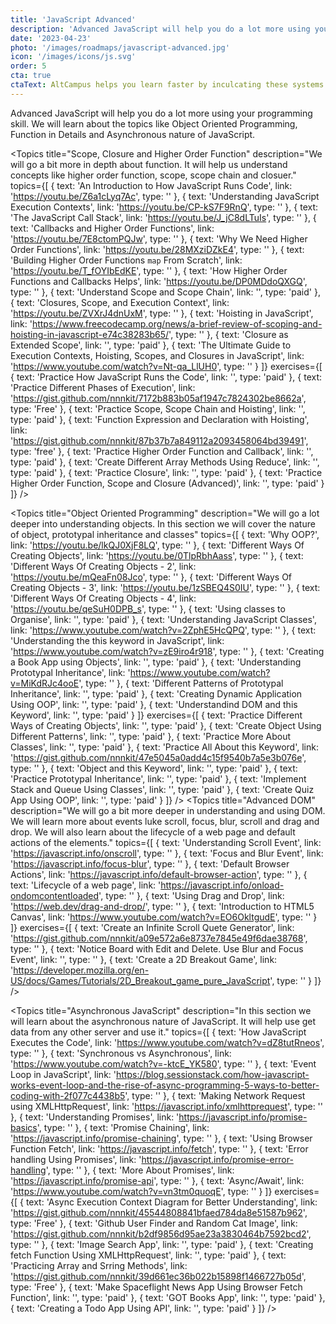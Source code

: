 ```yaml
---
title: 'JavaScript Advanced'
description: 'Advanced JavaScript will help you do a lot more using your programming skill. We will learn about the topics like Object Oriented Programming, More about Functions and Asynchronous nature of JavaScript.'
date: '2023-04-23'
photo: '/images/roadmaps/javascript-advanced.jpg'
icon: '/images/icons/js.svg'
order: 5
cta: true
ctaText: AltCampus helps you learn faster by inculcating these systems as part of the learning model.  🙌
---
```


Advanced JavaScript will help you do a lot more using your programming skill. We will learn about the topics like Object Oriented Programming, Function in Details and Asynchronous nature of JavaScript.

<Topics
  title="Scope, Closure and Higher Order Function"
  description="We will go a bit more in depth about function. It will help us understand concepts like higher order function, scope, scope chain and closuer."
  topics={[
    {
      text: 'An Introduction to How JavaScript Runs Code',
      link: 'https://youtu.be/Z6a1cLyq7Ac',
      type: ''
    },
    {
      text: 'Understanding JavaScript Execution Contexts',
      link: 'https://youtu.be/CP-kS7F9RnQ',
      type: ''
    },
    {
      text: 'The JavaScript Call Stack',
      link: 'https://youtu.be/J_jC8dLTuIs',
      type: ''
    },
    {
      text: 'Callbacks and Higher Order Functions',
      link: 'https://youtu.be/7E8ctomPQJw',
      type: ''
    },
    {
      text: 'Why We Need Higher Order Functions',
      link: 'https://youtu.be/28MXziDZkE4',
      type: ''
    },
    {
      text: 'Building Higher Order Functions `map` From Scratch',
      link: 'https://youtu.be/T_fOYIbEdKE',
      type: ''
    },
    {
      text: 'How Higher Order Functions and Callbacks Helps',
      link: 'https://youtu.be/DP0MDdoQXGQ',
      type: ''
    },
    {
      text: 'Understand Scope and Scope Chain',
      link: '',
      type: 'paid'
    },
    {
      text: 'Closures, Scope, and Execution Context',
      link: 'https://youtu.be/ZVXrJ4dnUxM',
      type: ''
    },
    {
      text: 'Hoisting in JavaScript',
      link: 'https://www.freecodecamp.org/news/a-brief-review-of-scoping-and-hoisting-in-javascript-e74c38283b65/',
      type: ''
    },
    {
      text: 'Closure as Extended Scope',
      link: '',
      type: 'paid'
    },
    {
      text: 'The Ultimate Guide to Execution Contexts, Hoisting, Scopes, and Closures in JavaScript',
      link: 'https://www.youtube.com/watch?v=Nt-qa_LlUH0',
      type: ''
    }
  ]}
  exercises={[
    {
      text: 'Practice How JavaScript Runs the Code',
      link: '',
      type: 'paid'
    },
    {
      text: 'Practice Different Phases of Execution',
      link: 'https://gist.github.com/nnnkit/7172b883b05af1947c7824302be8662a',
      type: 'Free'
    },
    {
      text: 'Practice Scope, Scope Chain and Hoisting',
      link: '',
      type: 'paid'
    },
    {
      text: 'Function Expression and Declaration with Hoisting',
      link: 'https://gist.github.com/nnnkit/87b37b7a849112a2093458064bd39491',
      type: 'free'
    },
    {
      text: 'Practice Higher Order Function and Callback',
      link: '',
      type: 'paid'
    },
    {
      text: 'Create Different Array Methods Using Reduce',
      link: '',
      type: 'paid'
    },
    {
      text: 'Practice Closure',
      link: '',
      type: 'paid'
    },
    {
      text: 'Practice Higher Order Function, Scope and Closure (Advanced)',
      link: '',
      type: 'paid'
    }
  ]}
/>

<Topics
  title="Object Oriented Programming"
  description="We will go a lot deeper into understanding objects. In this section we will cover the nature of object, prototypal inheritance and classes"
  topics={[
    {
      text: 'Why OOP?',
      link: 'https://youtu.be/lkQJ0XjF8LQ',
      type: ''
    },
    {
      text: 'Different Ways Of Creating Objects',
      link: 'https://youtu.be/0TlpRbhAass',
      type: ''
    },
    {
      text: 'Different Ways Of Creating Objects - 2',
      link: 'https://youtu.be/mQeaFn08Jco',
      type: ''
    },
    {
      text: 'Different Ways Of Creating Objects - 3',
      link: 'https://youtu.be/1zSBEQ4S0IU',
      type: ''
    },
    {
      text: 'Different Ways Of Creating Objects - 4',
      link: 'https://youtu.be/qeSuH0DPB_s',
      type: ''
    },
    {
      text: 'Using classes to Organise',
      link: '',
      type: 'paid'
    },
    {
      text: 'Understanding JavaScript Classes',
      link: 'https://www.youtube.com/watch?v=2ZphE5HcQPQ',
      type: ''
    },
    {
      text: 'Understanding the this keyword in JavaScript',
      link: 'https://www.youtube.com/watch?v=zE9iro4r918',
      type: ''
    },
    {
      text: 'Creating a Book App using Objects',
      link: '',
      type: 'paid'
    },
    {
      text: 'Understanding Prototypal Inheritance',
      link: 'https://www.youtube.com/watch?v=MiKdRJc4ooE',
      type: ''
    },
    {
      text: 'Different Patterns of Prototypal Inheritance',
      link: '',
      type: 'paid'
    },
    {
      text: 'Creating Dynamic Application Using OOP',
      link: '',
      type: 'paid'
    },
    {
      text: 'Understandind DOM and this Keyword',
      link: '',
      type: 'paid'
    }
  ]}
  exercises={[
    {
      text: 'Practice Different Ways of Creating Objects',
      link: '',
      type: 'paid'
    },
    {
      text: 'Create Object Using Different Patterns',
      link: '',
      type: 'paid'
    },
    {
      text: 'Practice More About Classes',
      link: '',
      type: 'paid'
    },
    {
      text: 'Practice All About this Keyword',
      link: 'https://gist.github.com/nnnkit/47e5045a0add4c15f9540b7a5e3b076e',
      type: ''
    },
    {
      text: 'Object and this Keyword',
      link: '',
      type: 'paid'
    },
    {
      text: 'Practice Prototypal Inheritance',
      link: '',
      type: 'paid'
    },
    {
      text: 'Implement Stack and Queue Using Classes',
      link: '',
      type: 'paid'
    },
    {
      text: 'Create Quiz App Using OOP',
      link: '',
      type: 'paid'
    }
  ]}
/>
<Topics
  title="Advanced DOM"
  description="We will go a bit more deeper in understanding and using DOM. We will learn more about events luke scroll, focus, blur, scroll and drag and drop. We will also learn about the lifecycle of a web page and default actions of the elements."
  topics={[
    {
      text: 'Understanding Scroll Event',
      link: 'https://javascript.info/onscroll',
      type: ''
    },
    {
      text: 'Focus and Blur Event',
      link: 'https://javascript.info/focus-blur',
      type: ''
    },
    {
      text: 'Default Browser Actions',
      link: 'https://javascript.info/default-browser-action',
      type: ''
    },
    {
      text: 'Lifecycle of a web page',
      link: 'https://javascript.info/onload-ondomcontentloaded',
      type: ''
    },
    {
      text: 'Using Drag and Drop',
      link: 'https://web.dev/drag-and-drop/',
      type: ''
    },
    {
      text: 'Introduction to HTML5 Canvas',
      link: 'https://www.youtube.com/watch?v=EO6OkltgudE',
      type: ''
    }
  ]}
  exercises={[
    {
      text: 'Create an Infinite Scroll Quete Generator',
      link: 'https://gist.github.com/nnnkit/a09e572a6e8737e7845e49f6dae38768',
      type: ''
    },
    {
      text: 'Notice Board with Edit and Delete. Use Blur and Focus Event',
      link: '',
      type: ''
    },
    {
      text: 'Create a 2D Breakout Game',
      link: 'https://developer.mozilla.org/en-US/docs/Games/Tutorials/2D_Breakout_game_pure_JavaScript',
      type: ''
    }
  ]}
/>

<Topics
  title="Asynchronous JavaScript"
  description="In this section we will learn about the asynchronous nature of JavaScript. It will help use get data from any other server and use it."
  topics={[
    {
      text: 'How JavaScript Executes the Code',
      link: 'https://www.youtube.com/watch?v=dZ8tutRneos',
      type: ''
    },
    {
      text: 'Synchronous vs Asynchronous',
      link: 'https://www.youtube.com/watch?v=-ktcE_YK580',
      type: ''
    },
    {
      text: 'Event Loop in JavaScript',
      link: 'https://blog.sessionstack.com/how-javascript-works-event-loop-and-the-rise-of-async-programming-5-ways-to-better-coding-with-2f077c4438b5',
      type: ''
    },
    {
      text: 'Making Network Request using XMLHttpRequest',
      link: 'https://javascript.info/xmlhttprequest',
      type: ''
    },
    {
      text: 'Understanding Promises',
      link: 'https://javascript.info/promise-basics',
      type: ''
    },
    {
      text: 'Promise Chaining',
      link: 'https://javascript.info/promise-chaining',
      type: ''
    },
    {
      text: 'Using Browser Function Fetch',
      link: 'https://javascript.info/fetch',
      type: ''
    },
    {
      text: 'Error handling Using Promises',
      link: 'https://javascript.info/promise-error-handling',
      type: ''
    },
    {
      text: 'More About Promises',
      link: 'https://javascript.info/promise-api',
      type: ''
    },
    {
      text: 'Async/Await',
      link: 'https://www.youtube.com/watch?v=vn3tm0quoqE',
      type: ''
    }
  ]}
  exercises={[
    {
      text: 'Async Execution Context Diagram for Better Understanding',
      link: 'https://gist.github.com/nnnkit/45544808841bfaed784da8e51587b962',
      type: 'Free'
    },
    {
      text: 'Github User Finder and Random Cat Image',
      link: 'https://gist.github.com/nnnkit/b2df9856d95ae23a3830464b7592bcd2',
      type: ''
    },
    {
      text: 'Image Search App',
      link: '',
      type: 'paid'
    },
    {
      text: 'Creating fetch Function Using XMLHttpRequest',
      link: '',
      type: 'paid'
    },
    {
      text: 'Practicing Array and Srring Methods',
      link: 'https://gist.github.com/nnnkit/39d661ec36b022b15898f1466727b05d',
      type: 'Free'
    },
    {
      text: 'Make Spaceflight News App Using Browser Fetch Function',
      link: '',
      type: 'paid'
    },
    {
      text: 'GOT Books App',
      link: '',
      type: 'paid'
    },
    {
      text: 'Creating a Todo App Using API',
      link: '',
      type: 'paid'
    }
  ]}
/>
